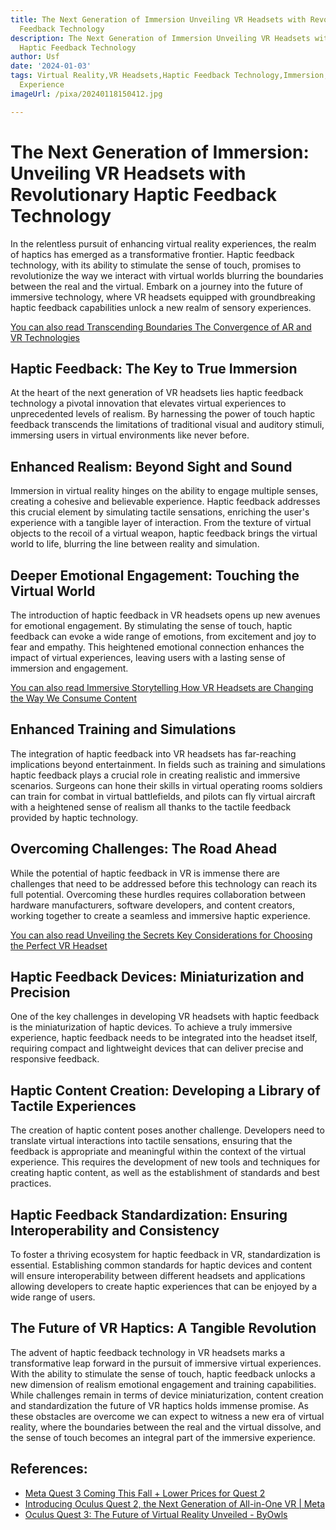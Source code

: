 ```yaml
---
title: The Next Generation of Immersion Unveiling VR Headsets with Revolutionary Haptic
  Feedback Technology
description: The Next Generation of Immersion Unveiling VR Headsets with Revolutionary
  Haptic Feedback Technology
author: Usf
date: '2024-01-03'
tags: Virtual Reality,VR Headsets,Haptic Feedback Technology,Immersion,Next Generation,Gaming,Technology,VR
  Experience
imageUrl: /pixa/20240118150412.jpg

---
```

# The Next Generation  of Immersion: Unveiling VR Headsets  with Revolutionary Haptic Feedback Technology

In the relentless pursuit of  enhancing virtual reality experiences, the realm of haptics has emerged as a transformative frontier. Haptic feedback technology, with its ability to stimulate the sense of touch, promises to revolutionize the way we interact with virtual worlds blurring the boundaries between the real and the virtual. Embark on a journey into the future of immersive technology, where VR headsets equipped with  groundbreaking haptic feedback  capabilities unlock a  new realm of sensory experiences.

[You can also read Transcending Boundaries The Convergence of AR and VR Technologies](Transcending%20Boundaries%20The%20Convergence%20of%20AR%20and%20VR%20Technologies)


## Haptic Feedback: The Key to True Immersion

At the heart of the next generation of  VR headsets  lies  haptic feedback technology a pivotal innovation that elevates virtual experiences to unprecedented levels of  realism. By harnessing the power of touch haptic feedback transcends the limitations of traditional visual and auditory stimuli, immersing users in virtual environments like never before.

##  Enhanced Realism: Beyond Sight and Sound

Immersion in virtual reality hinges on the ability  to  engage multiple senses, creating a cohesive and believable experience. Haptic feedback addresses  this crucial element by simulating tactile sensations, enriching the user's experience with a tangible layer of interaction.  From the texture  of virtual objects to the recoil of a virtual weapon, haptic feedback brings  the virtual world to life,  blurring the line between reality and simulation.

## Deeper  Emotional Engagement: Touching the Virtual  World

The introduction of haptic feedback in VR headsets opens up new avenues for emotional engagement. By stimulating the  sense of touch, haptic feedback can evoke a wide range of emotions, from excitement and joy to  fear and empathy. This heightened emotional connection enhances the impact of virtual experiences, leaving users with a lasting sense  of immersion and engagement.

[You can also read Immersive Storytelling How  VR Headsets are Changing the Way  We Consume  Content](Immersive%20Storytelling%20How%20VR%20Headsets%20are%20Changing%20the%20Way%20We%20Consume%20Content)


## Enhanced Training  and Simulations

The integration  of haptic feedback into VR headsets has far-reaching implications  beyond entertainment. In fields  such as training and simulations haptic feedback plays a crucial role in creating realistic and immersive scenarios. Surgeons can hone their skills  in virtual operating rooms soldiers can train for combat in virtual battlefields, and pilots  can fly virtual aircraft with  a heightened sense of realism all  thanks to the tactile feedback provided by haptic technology.

## Overcoming Challenges: The Road  Ahead

While  the potential of haptic feedback in VR is immense there are challenges that need to be addressed before this technology can reach its full potential. Overcoming these  hurdles requires  collaboration between hardware manufacturers, software developers, and  content creators, working  together to create a seamless and immersive haptic experience.

[You can also read Unveiling  the Secrets  Key Considerations for Choosing the Perfect VR  Headset](Unveiling%20the%20Secrets%20Key%20Considerations%20for%20Choosing%20the%20Perfect%20VR%20Headset)


## Haptic Feedback Devices: Miniaturization and  Precision

One of the key challenges in developing VR  headsets with haptic feedback is the miniaturization of haptic devices. To achieve a truly immersive experience, haptic feedback needs to be integrated into the headset itself,  requiring compact and lightweight  devices that can deliver precise and responsive feedback.

## Haptic Content Creation: Developing a  Library of Tactile Experiences

The creation of  haptic content poses  another challenge. Developers need  to translate virtual interactions into tactile sensations, ensuring that the feedback is  appropriate  and  meaningful within the context of the virtual experience. This requires  the  development of new tools and techniques for creating haptic content, as well as the  establishment of standards and best practices.

## Haptic Feedback Standardization: Ensuring Interoperability  and Consistency

To foster a thriving ecosystem for haptic feedback in VR,  standardization  is essential. Establishing  common standards for haptic devices and content will ensure interoperability between different headsets and applications allowing  developers to create haptic experiences that can be enjoyed  by a wide range of users.

##  The Future of VR  Haptics: A Tangible Revolution

The advent of haptic feedback technology  in VR headsets marks a transformative leap forward in  the pursuit of  immersive virtual experiences. With the ability to stimulate the sense of touch, haptic feedback unlocks  a new dimension of realism emotional engagement and training capabilities. While challenges remain in terms of device miniaturization, content creation and standardization the future  of VR haptics holds immense promise. As these obstacles are overcome we can expect to witness a new era of virtual reality, where the  boundaries between the real and the virtual dissolve, and  the sense of touch becomes an integral part of the immersive experience.

## References:
- [Meta Quest 3 Coming This Fall + Lower Prices for Quest 2](https://about.fb.com/news/2023/06/meta-quest-3-coming-this-fall/)
- [Introducing Oculus Quest 2, the Next Generation of All-in-One VR | Meta](https://about.fb.com/news/2020/09/introducing-oculus-quest-2-the-next-generation-of-all-in-one-vr/)
- [Oculus Quest 3: The Future of Virtual Reality Unveiled - ByOwls](https://byowls.com/oculus-quest-3-the-future-of-virtual-reality-unveiled/)
